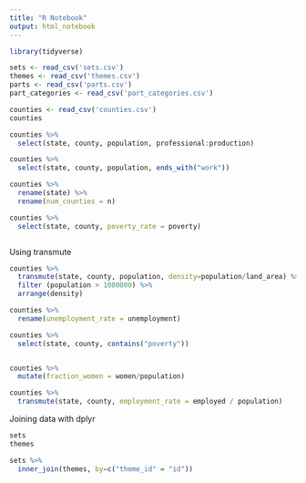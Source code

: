 ---
title: "R Notebook"
output: html_notebook
---

```{r}
library(tidyverse)

sets <- read_csv('sets.csv')
themes <- read_csv('themes.csv')
parts <- read_csv('parts.csv')
part_categories <- read_csv('part_categories.csv')

```


```{r}

counties <- read_csv('counties.csv')
counties

counties %>%
  select(state, county, population, professional:production)

counties %>%
  select(state, county, population, ends_with("work"))

```
```{r}
counties %>%
  rename(state) %>%
  rename(num_counties = n)

counties %>%
  select(state, county, poverty_rate = poverty)



```
Using transmute
```{r}
counties %>%
  transmute(state, county, population, density=population/land_area) %>%
  filter (population > 1000000) %>%
  arrange(density)

```


```{r}
counties %>%
  rename(unemployment_rate = unemployment)

counties %>%
  select(state, county, contains("poverty"))



```

```{r}
counties %>%
  mutate(fraction_women = women/population)

counties %>%
  transmute(state, county, employment_rate = employed / population)
```
Joining data with dplyr
```{r}
sets
themes
```

```{r}
sets %>%
  inner_join(themes, by=c("theme_id" = "id"))

```
